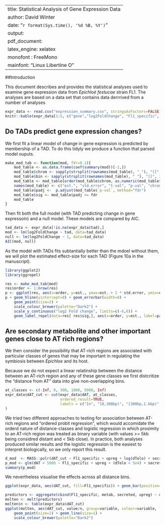 
---
title: Statistical Analysis of Gene Expression Data
author: David Winter
date: "`r format(Sys.time(), '%d %B, %Y')`"
output:
    pdf_document:
        latex_engine: xelatex
monofont : FreeMono
mainfont: "Linux Libertine O"
---

##Introduction

This document describes and provides the statistical analyses used to examine
gene expression data from _Epichloë festucae_ strain FL1. The analyses are
based on a data set that contains data derrrived from a number of analyses

```r
expr_data <- read.csv("expression_summary.csv", stringsAsFactors=FALSE)
knitr::kable(expr_data[1:5, c("gene","log2FoldChange", "Fl1_specific", "dAT", "tad")])
```

## Do TADs predict gene expression changes?

We first fit a linear model of change in gene expression is predicted by
membership of a TAD.  To do this tidyly we produce a function that parsed model
ouputs.

```r

make_mod_tab <- function(mod, fdr=0.1){
    mod_table <- as.data.frame(coef(summary(mod))[-1,])
    mod_table$chrom <- sapply(strsplit(rownames(mod_table), "_"), "[[", 2)
    mod_table$bin <- sapply(strsplit(rownames(mod_table), "_"), "[[", 3)
    mod_table <- mod_table[order(mod_table$chrom, as.numeric(mod_table$bin)),]
    names(mod_table) <- c("est.", "std.error", "t-val", "p-val", "chrom", "tad")
    mod_table$padj <-  p.adjust(mod_table$`p-val`, method="fdr")
    mod_table$sig <- mod_table$padj <= fdr
    mod_table
}
```

Then fit both the full model (with TAD predicting change in gene expressoin) and
a null model. These models are compared by AIC.

```r
tad_data <- expr_data[!is.na(expr_data$tad),]
mod <- lm(log2FoldChange ~ tad, data=tad_data)
null <- lm(log2FoldChange ~ 1, data=tad_data)
AIC(mod, null)

```

As the model with TADs fits subtantially better than the mdoel without them, we
will plot the estimated effect-size for each TAD (Figure 10a in the manuscript).

```r
library(ggplot2)
library(ggrepel)

res <- make_mod_tab(mod)
res$order <- 1:nrow(res)
p <- ggplot(res, aes(x=order, y=est., ymax=est. + 2 * std.error, ymin=est. - 2 * std.error, colour=chrom))
p + geom_hline(yintercept=0) + geom_errorbar(width=0) + 
    geom_point(size=2) + 
    scale_colour_brewer(palette="Dark2") +
    scale_y_continuous("log2 Fold change", limits=c(-6,6)) +
    geom_label_repel(data=res[ res$sig,], aes(x=order, y=est., label=paste(chrom, tad, sep="_")))

```

## Are secondary metabolite and other important genes close to AT rich regions?

We then consider the possibility that AT-rich regions are associated with
particular classes of genes that may be important in regulating the symbiosis
between _Epichloe_ and its host.

Because we do not expect a linear relatinship between the distance between an
AT-rich region and any of these gene classes we first distcritize the "distance
from AT" data into give non-overlapping bins.

```r
at_classes <- c(-Inf, 0, 300, 1000, 5000, Inf)
expr_data$dAT_cut <- cut(expr_data$dAT, at_classes, 
                         ordered_result=TRUE, 
                         labels = c("In", "[0,300bp)", "[300bp,1.kbp)","[1kbp,5kbp)", ">=5kbp")
)

```

We tried two different approaches to testing for association between AT-rich
regions and "ordered probit regression", which would accomidate the orderd
nature of distance-classes and logistic regression in which proximity to an
AT-rich region was treated as binary variable (with values >= 5kb being
considred distant and < 5kb close). In practice, both analyses produced similar
results and the logistic regression is the easiest to interpret biologically, so
we only report this result.


```r
d_mod  <- MASS::polr(dAT_cut ~ Fl1_specific + upreg + log(dTelo) + secreted + metab, data=expr_data, Hess=TRUE, method="probit")
p_mod <- glm(dAT < 5000 ~ Fl1_specific + upreg + (dTelo < 5e4) + secreted + metab, data=expr_data, family="binomial")
summary(p_mod)
```

We nevertheless visualise the effects across all distance bins.

```r
ggplot(expr_data, aes(dAT_cut, fill=Fl1_specific)) + geom_bar(position="fill", colour="black") + scale_fill_brewer()

predictors <- aggregate(cbind(Fl1_specific, metab, secreted, upreg) ~ dAT_cut, data=expr_data, FUN=sum)
molten <- melt(predictors)
molten$n <- table(expr_data$dAT_cut)
ggplot(molten, aes(dAT_cut, value/n, group=variable, colour=variable, label=variable)) + 
    geom_point(size=2) + geom_line(size=1) + 
    scale_colour_brewer(palette="Dark2")

```
